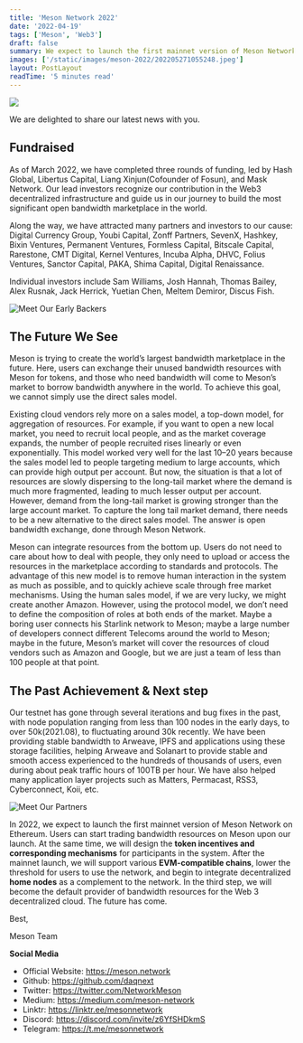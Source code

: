 ```yaml
---
title: 'Meson Network 2022'
date: '2022-04-19'
tags: ['Meson', 'Web3']
draft: false
summary: We expect to launch the first mainnet version of Meson Network on Ethereum. Users can start trading bandwidth resources on Meson upon our launch.
images: ['/static/images/meson-2022/202205271055248.jpeg']
layout: PostLayout
readTime: '5 minutes read'
---
```


![](https://raw.githubusercontent.com/bitruss/img/main/2022/202205271055248.jpeg)

We are delighted to share our latest news with you.

## Fundraised

As of March 2022, we have completed three rounds of funding, led by Hash Global, Libertus Capital, Liang Xinjun(Cofounder of Fosun), and Mask Network. Our lead investors recognize our contribution in the Web3 decentralized infrastructure and guide us in our journey to build the most significant open bandwidth marketplace in the world.

Along the way, we have attracted many partners and investors to our cause: Digital Currency Group, Youbi Capital, Zonff Partners, SevenX, Hashkey, Bixin Ventures, Permanent Ventures, Formless Capital, Bitscale Capital, Rarestone, CMT Digital, Kernel Ventures, Incuba Alpha, DHVC, Folius Ventures, Sanctor Capital, PAKA, Shima Capital, Digital Renaissance.

Individual investors include Sam Williams, Josh Hannah, Thomas Bailey, Alex Rusnak, Jack Herrick, Yuetian Chen, Meltem Demiror, Discus Fish.

![Meet Our Early Backers](https://raw.githubusercontent.com/bitruss/img/main/2022/202205271100153.jpeg)

## The Future We See

Meson is trying to create the world’s largest bandwidth marketplace in the future. Here, users can exchange their unused bandwidth resources with Meson for tokens, and those who need bandwidth will come to Meson’s market to borrow bandwidth anywhere in the world. To achieve this goal, we cannot simply use the direct sales model.

Existing cloud vendors rely more on a sales model, a top-down model, for aggregation of resources. For example, if you want to open a new local market, you need to recruit local people, and as the market coverage expands, the number of people recruited rises linearly or even exponentially. This model worked very well for the last 10–20 years because the sales model led to people targeting medium to large accounts, which can provide high output per account. But now, the situation is that a lot of resources are slowly dispersing to the long-tail market where the demand is much more fragmented, leading to much lesser output per account. However, demand from the long-tail market is growing stronger than the large account market. To capture the long tail market demand, there needs to be a new alternative to the direct sales model. The answer is open bandwidth exchange, done through Meson Network.

Meson can integrate resources from the bottom up. Users do not need to care about how to deal with people, they only need to upload or access the resources in the marketplace according to standards and protocols. The advantage of this new model is to remove human interaction in the system as much as possible, and to quickly achieve scale through free market mechanisms. Using the human sales model, if we are very lucky, we might create another Amazon. However, using the protocol model, we don’t need to define the composition of roles at both ends of the market. Maybe a boring user connects his Starlink network to Meson; maybe a large number of developers connect different Telecoms around the world to Meson; maybe in the future, Meson’s market will cover the resources of cloud vendors such as Amazon and Google, but we are just a team of less than 100 people at that point.

## The Past Achievement & Next step

Our testnet has gone through several iterations and bug fixes in the past, with node population ranging from less than 100 nodes in the early days, to over 50k(2021.08), to fluctuating around 30k recently. We have been providing stable bandwidth to Arweave, IPFS and applications using these storage facilities, helping Arweave and Solanart to provide stable and smooth access experienced to the hundreds of thousands of users, even during about peak traffic hours of 100TB per hour. We have also helped many application layer projects such as Matters, Permacast, RSS3, Cyberconnect, Koii, etc.

![Meet Our Partners](https://raw.githubusercontent.com/bitruss/img/main/2022/202205271105068.jpeg)

In 2022, we expect to launch the first mainnet version of Meson Network on Ethereum. Users can start trading bandwidth resources on Meson upon our launch. At the same time, we will design the **token incentives and corresponding mechanisms** for participants in the system. After the mainnet launch, we will support various **EVM-compatible chains**, lower the threshold for users to use the network, and begin to integrate decentralized **home nodes** as a complement to the network. In the third step, we will become the default provider of bandwidth resources for the Web 3 decentralized cloud. The future has come.

Best,

Meson Team

**Social Media**

- Official Website: https://meson.network
- Github: https://github.com/daqnext
- Twitter: https://twitter.com/NetworkMeson
- Medium: https://medium.com/meson-network
- Linktr: https://linktr.ee/mesonnetwork
- Discord: https://discord.com/invite/z6YfSHDkmS
- Telegram: https://t.me/mesonnetwork
